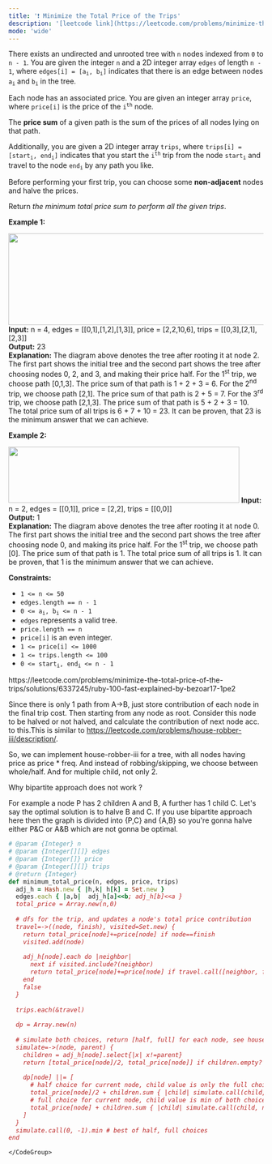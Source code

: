 ```yaml
---
title: '❗️ Minimize the Total Price of the Trips'
description: '[leetcode link](https://leetcode.com/problems/minimize-the-total-price-of-the-trips/description/)'
mode: 'wide'
---
```

<Tabs>
  <Tab title="Question" icon="circle-question" iconType="regular">
    <Card>
      <p>There exists an undirected and unrooted tree with <code>n</code> nodes indexed from <code>0</code> to <code>n - 1</code>. You are given the integer <code>n</code> and a 2D integer array <code>edges</code> of length <code>n - 1</code>, where <code>edges[i] = [a<sub>i</sub>, b<sub>i</sub>]</code> indicates that there is an edge between nodes <code>a<sub>i</sub></code> and <code>b<sub>i</sub></code> in the tree.</p>  <p>Each node has an associated price. You are given an integer array <code>price</code>, where <code>price[i]</code> is the price of the <code>i<sup>th</sup></code> node.</p>  <p>The <strong>price sum</strong> of a given path is the sum of the prices of all nodes lying on that path.</p>  <p>Additionally, you are given a 2D integer array <code>trips</code>, where <code>trips[i] = [start<sub>i</sub>, end<sub>i</sub>]</code> indicates that you start the <code>i<sup>th</sup></code> trip from the node <code>start<sub>i</sub></code> and travel to the node <code>end<sub>i</sub></code> by any path you like.</p>  <p>Before performing your first trip, you can choose some <strong>non-adjacent</strong> nodes and halve the prices.</p>  <p>Return <em>the minimum total price sum to perform all the given trips</em>.</p>   <p><strong class="example">Example 1:</strong></p> <img alt="" src="https://assets.leetcode.com/uploads/2023/03/16/diagram2.png" style="width: 541px; height: 181px;" />  <strong>Input:</strong> n = 4, edges = [[0,1],[1,2],[1,3]], price = [2,2,10,6], trips = [[0,3],[2,1],[2,3]] <br/> <strong>Output:</strong> 23 <br/> <strong>Explanation:</strong> The diagram above denotes the tree after rooting it at node 2. The first part shows the initial tree and the second part shows the tree after choosing nodes 0, 2, and 3, and making their price half. For the 1<sup>st</sup> trip, we choose path [0,1,3]. The price sum of that path is 1 + 2 + 3 = 6. For the 2<sup>nd</sup> trip, we choose path [2,1]. The price sum of that path is 2 + 5 = 7. For the 3<sup>rd</sup> trip, we choose path [2,1,3]. The price sum of that path is 5 + 2 + 3 = 10. The total price sum of all trips is 6 + 7 + 10 = 23. It can be proven, that 23 is the minimum answer that we can achieve.   <p><strong class="example">Example 2:</strong></p> <img alt="" src="https://assets.leetcode.com/uploads/2023/03/16/diagram3.png" style="width: 456px; height: 111px;" />  <strong>Input:</strong> n = 2, edges = [[0,1]], price = [2,2], trips = [[0,0]] <br/> <strong>Output:</strong> 1 <br/> <strong>Explanation:</strong> The diagram above denotes the tree after rooting it at node 0. The first part shows the initial tree and the second part shows the tree after choosing node 0, and making its price half. For the 1<sup>st</sup> trip, we choose path [0]. The price sum of that path is 1. The total price sum of all trips is 1. It can be proven, that 1 is the minimum answer that we can achieve.    <p><strong>Constraints:</strong></p>  <ul>  <li><code>1 &lt;= n &lt;= 50</code></li>  <li><code>edges.length == n - 1</code></li>  <li><code>0 &lt;= a<sub>i</sub>, b<sub>i</sub> &lt;= n - 1</code></li>  <li><code>edges</code> represents a valid tree.</li>  <li><code>price.length == n</code></li>  <li><code>price[i]</code> is an even integer.</li>  <li><code>1 &lt;= price[i] &lt;= 1000</code></li>  <li><code>1 &lt;= trips.length &lt;= 100</code></li>  <li><code>0 &lt;= start<sub>i</sub>, end<sub>i</sub>&nbsp;&lt;= n - 1</code></li> </ul> 
    </Card>
  </Tab>
  <Tab title="Solution" icon="lightbulb" iconType="regular" >
    <Card>
      https://leetcode.com/problems/minimize-the-total-price-of-the-trips/solutions/6337245/ruby-100-fast-explained-by-bezoar17-1pe2

Since there is only 1 path from A-&gt;B, just store contribution of each node in the final trip cost. Then starting from any node as root. Consider this node to be halved or not halved, and calculate the contribution of next node acc. to this.This is similar to https://leetcode.com/problems/house-robber-iii/description/.

So, we can implement house-robber-iii for a tree, with all nodes having price as price * freq. And instead of robbing/skipping, we choose between whole/half. And for multiple child, not only 2.

Why bipartite approach does not work ?

For example a node P has 2 children A and B, A further has 1 child C. Let's say the optimal solution is to halve B and C. If you use bipartite approach here then the graph is divided into {P,C} and {A,B} so you're gonna halve either P&C or A&B which are not gonna be optimal. 
    </Card>
  <Expandable title="code">
    <CodeGroup dropdown>
```ruby title="Minimize the Total Price of the Trips" lines
# @param {Integer} n
# @param {Integer[][]} edges
# @param {Integer[]} price
# @param {Integer[][]} trips
# @return {Integer}
def minimum_total_price(n, edges, price, trips)
  adj_h = Hash.new { |h,k| h[k] = Set.new }
  edges.each { |a,b|  adj_h[a]<<b; adj_h[b]<<a }
  total_price = Array.new(n,0)
  
  # dfs for the trip, and updates a node's total price contribution
  travel=->((node, finish), visited=Set.new) {
    return total_price[node]+=price[node] if node==finish
    visited.add(node)
    
    adj_h[node].each do |neighbor|
      next if visited.include?(neighbor)
      return total_price[node]+=price[node] if travel.call([neighbor, finish], visited)
    end
    false
  }
  
  trips.each(&travel)
  
  dp = Array.new(n)
  
  # simulate both choices, return [half, full] for each node, see house robber 3 for a simpler version
  simulate=->(node, parent) {
    children = adj_h[node].select{|x| x!=parent}
    return [total_price[node]/2, total_price[node]] if children.empty? # base case for leaf node
    
    dp[node] ||= [
      # half choice for current node, child value is only the full choice
      total_price[node]/2 + children.sum { |child| simulate.call(child, node)[1] },
      # full choice for current node, child value is min of both choices
      total_price[node] + children.sum { |child| simulate.call(child, node).min }
    ]
  }
  simulate.call(0, -1).min # best of half, full choices
end

```
    </CodeGroup>
  </Expandable>
  </Tab>
</Tabs>